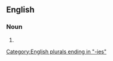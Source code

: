 ==English==

===Noun===
{{head|en|noun plural form}}

# {{plural of|subquery|lang=en}}

[[Category:English plurals ending in "-ies"]]